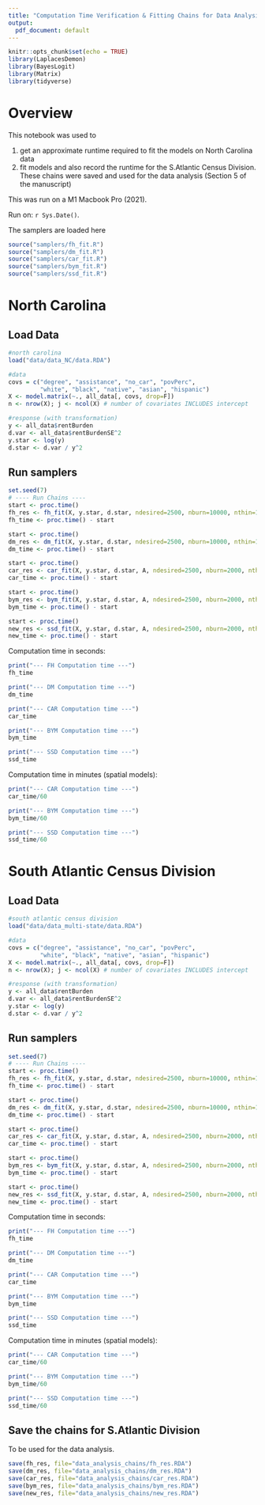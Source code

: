 ```yaml
---
title: "Computation Time Verification & Fitting Chains for Data Analysis"
output:
  pdf_document: default
---
```


```r
knitr::opts_chunk$set(echo = TRUE)
library(LaplacesDemon)
library(BayesLogit) 
library(Matrix)
library(tidyverse)
```

# Overview 
This notebook was used to

1. get an approximate runtime required to fit the models on North Carolina data
2. fit models and also record the runtime for the S.Atlantic Census Division. These chains were saved and used for the data analysis (Section 5 of the manuscript)

This was run on a M1 Macbook Pro (2021). 

Run on: `r Sys.Date()`. 


The samplers are loaded here

```r
source("samplers/fh_fit.R")
source("samplers/dm_fit.R")
source("samplers/car_fit.R")
source("samplers/bym_fit.R")
source("samplers/ssd_fit.R")
```


# North Carolina 

## Load Data 

```r
#north carolina 
load("data/data_NC/data.RDA")

#data 
covs = c("degree", "assistance", "no_car", "povPerc",  
         "white", "black", "native", "asian", "hispanic")
X <- model.matrix(~., all_data[, covs, drop=F]) 
n <- nrow(X); j <- ncol(X) # number of covariates INCLUDES intercept 

#response (with transformation)
y <- all_data$rentBurden
d.var <- all_data$rentBurdenSE^2
y.star <- log(y)
d.star <- d.var / y^2
```


## Run samplers

```r
set.seed(7)
# ---- Run Chains ----
start <- proc.time()
fh_res <- fh_fit(X, y.star, d.star, ndesired=2500, nburn=10000, nthin=1, verbose=FALSE)
fh_time <- proc.time() - start

start <- proc.time()
dm_res <- dm_fit(X, y.star, d.star, ndesired=2500, nburn=10000, nthin=1, verbose=FALSE)
dm_time <- proc.time() - start

start <- proc.time()
car_res <- car_fit(X, y.star, d.star, A, ndesired=2500, nburn=2000, nthin=1, verbose=FALSE)
car_time <- proc.time() - start

start <- proc.time()
bym_res <- bym_fit(X, y.star, d.star, A, ndesired=2500, nburn=2000, nthin=1, verbose=FALSE)
bym_time <- proc.time() - start

start <- proc.time()
new_res <- ssd_fit(X, y.star, d.star, A, ndesired=2500, nburn=2000, nthin=1, verbose=FALSE)
new_time <- proc.time() - start
```


Computation time in seconds: 

```r
print("--- FH Computation time ---")
fh_time

print("--- DM Computation time ---")
dm_time

print("--- CAR Computation time ---")
car_time

print("--- BYM Computation time ---")
bym_time

print("--- SSD Computation time ---")
ssd_time
```

Computation time in minutes (spatial models): 

```r
print("--- CAR Computation time ---")
car_time/60

print("--- BYM Computation time ---")
bym_time/60

print("--- SSD Computation time ---")
ssd_time/60
```


# South Atlantic Census Division

## Load Data 

```r
#south atlantic census division
load("data/data_multi-state/data.RDA")

#data 
covs = c("degree", "assistance", "no_car", "povPerc",  
         "white", "black", "native", "asian", "hispanic")
X <- model.matrix(~., all_data[, covs, drop=F]) 
n <- nrow(X); j <- ncol(X) # number of covariates INCLUDES intercept 

#response (with transformation)
y <- all_data$rentBurden
d.var <- all_data$rentBurdenSE^2
y.star <- log(y)
d.star <- d.var / y^2
```



## Run samplers

```r
set.seed(7)
# ---- Run Chains ----
start <- proc.time()
fh_res <- fh_fit(X, y.star, d.star, ndesired=2500, nburn=10000, nthin=1, verbose=FALSE)
fh_time <- proc.time() - start

start <- proc.time()
dm_res <- dm_fit(X, y.star, d.star, ndesired=2500, nburn=10000, nthin=1, verbose=FALSE)
dm_time <- proc.time() - start

start <- proc.time()
car_res <- car_fit(X, y.star, d.star, A, ndesired=2500, nburn=2000, nthin=1, verbose=FALSE)
car_time <- proc.time() - start

start <- proc.time()
bym_res <- bym_fit(X, y.star, d.star, A, ndesired=2500, nburn=2000, nthin=1, verbose=FALSE)
bym_time <- proc.time() - start

start <- proc.time()
new_res <- ssd_fit(X, y.star, d.star, A, ndesired=2500, nburn=2000, nthin=1, verbose=FALSE)
new_time <- proc.time() - start
```


Computation time in seconds: 

```r
print("--- FH Computation time ---")
fh_time

print("--- DM Computation time ---")
dm_time

print("--- CAR Computation time ---")
car_time

print("--- BYM Computation time ---")
bym_time

print("--- SSD Computation time ---")
ssd_time
```

Computation time in minutes (spatial models): 

```r
print("--- CAR Computation time ---")
car_time/60

print("--- BYM Computation time ---")
bym_time/60

print("--- SSD Computation time ---")
ssd_time/60
```


## Save the chains for S.Atlantic Division 

To be used for the data analysis. 

```r
save(fh_res, file="data_analysis_chains/fh_res.RDA")
save(dm_res, file="data_analysis_chains/dm_res.RDA")
save(car_res, file="data_analysis_chains/car_res.RDA")
save(bym_res, file="data_analysis_chains/bym_res.RDA")
save(new_res, file="data_analysis_chains/new_res.RDA")
```


